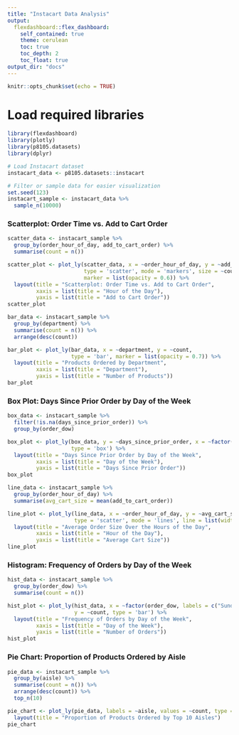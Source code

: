 ```yaml
---
title: "Instacart Data Analysis"
output:
  flexdashboard::flex_dashboard:
    self_contained: true
    theme: cerulean
    toc: true
    toc_depth: 2
    toc_float: true
output_dir: "docs"
---
```




```r
knitr::opts_chunk$set(echo = TRUE)
```
# Load required libraries
```r
library(flexdashboard)
library(plotly)
library(p8105.datasets)
library(dplyr)
```

```r
# Load Instacart dataset
instacart_data <- p8105.datasets::instacart 

# Filter or sample data for easier visualization
set.seed(123)
instacart_sample <- instacart_data %>% 
  sample_n(10000)
```

### Scatterplot: Order Time vs. Add to Cart Order

```r
scatter_data <- instacart_sample %>% 
  group_by(order_hour_of_day, add_to_cart_order) %>% 
  summarise(count = n())

scatter_plot <- plot_ly(scatter_data, x = ~order_hour_of_day, y = ~add_to_cart_order, 
                        type = 'scatter', mode = 'markers', size = ~count, 
                        marker = list(opacity = 0.6)) %>%
  layout(title = "Scatterplot: Order Time vs. Add to Cart Order",
         xaxis = list(title = "Hour of the Day"),
         yaxis = list(title = "Add to Cart Order"))
scatter_plot
```

```r
bar_data <- instacart_sample %>% 
  group_by(department) %>% 
  summarise(count = n()) %>% 
  arrange(desc(count))

bar_plot <- plot_ly(bar_data, x = ~department, y = ~count, 
                    type = 'bar', marker = list(opacity = 0.7)) %>%
  layout(title = "Products Ordered by Department",
         xaxis = list(title = "Department"),
         yaxis = list(title = "Number of Products"))
bar_plot
```

### Box Plot: Days Since Prior Order by Day of the Week

```r
box_data <- instacart_sample %>% 
  filter(!is.na(days_since_prior_order)) %>% 
  group_by(order_dow)

box_plot <- plot_ly(box_data, y = ~days_since_prior_order, x = ~factor(order_dow, labels = c("Sunday", "Monday", "Tuesday", "Wednesday", "Thursday", "Friday", "Saturday")),
                    type = 'box') %>%
  layout(title = "Days Since Prior Order by Day of the Week",
         xaxis = list(title = "Day of the Week"),
         yaxis = list(title = "Days Since Prior Order"))
box_plot
```


```r
line_data <- instacart_sample %>% 
  group_by(order_hour_of_day) %>% 
  summarise(avg_cart_size = mean(add_to_cart_order))

line_plot <- plot_ly(line_data, x = ~order_hour_of_day, y = ~avg_cart_size, 
                     type = 'scatter', mode = 'lines', line = list(width = 2)) %>%
  layout(title = "Average Order Size Over the Hours of the Day",
         xaxis = list(title = "Hour of the Day"),
         yaxis = list(title = "Average Cart Size"))
line_plot
```


### Histogram: Frequency of Orders by Day of the Week

```r
hist_data <- instacart_sample %>% 
  group_by(order_dow) %>% 
  summarise(count = n())

hist_plot <- plot_ly(hist_data, x = ~factor(order_dow, labels = c("Sunday", "Monday", "Tuesday", "Wednesday", "Thursday", "Friday", "Saturday")), 
                     y = ~count, type = 'bar') %>%
  layout(title = "Frequency of Orders by Day of the Week",
         xaxis = list(title = "Day of the Week"),
         yaxis = list(title = "Number of Orders"))
hist_plot
```


### Pie Chart: Proportion of Products Ordered by Aisle

```r
pie_data <- instacart_sample %>% 
  group_by(aisle) %>% 
  summarise(count = n()) %>% 
  arrange(desc(count)) %>% 
  top_n(10)

pie_chart <- plot_ly(pie_data, labels = ~aisle, values = ~count, type = 'pie') %>%
  layout(title = "Proportion of Products Ordered by Top 10 Aisles")
pie_chart
```















